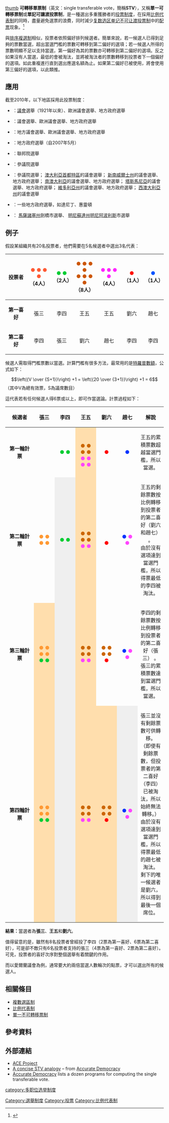 {{選舉制度|比例}}
[[檔案:Preferential_ballot_zh.PNG|thumb]]
'''可轉移單票制'''（英文：single transferable vote，簡稱'''STV'''），又稱'''單一可轉移票制'''或'''單記可讓渡投票制'''，是一種選出多重獲勝者的[[投票制度|投票制度]]，在採用[[比例代表制|比例代表制]]的同時，盡量避免選票的浪費，同时減少[[复数选区单记不可让渡投票制|复数选区单记不可让渡投票制]]中的[[配票|配票]]现象。<ref>{{cite web|title=Single Transferable Vote|url=http://www.electoral-reform.org.uk/single-transferable-vote|publisher=Electoral Reform Society|accessdate=2017-12-29|archive-date=2011-08-05|archive-url=https://web.archive.org/web/20110805123012/http://www.electoral-reform.org.uk/single-transferable-vote|dead-url=no}}</ref>


與[[排序複選制|排序複選制]]相似，投票者依照偏好排列候選者。簡單來說，若一候選人已得到足夠的票數當選，超出當選門檻的票數可轉移到第二偏好的選項；若一候選人所得的票數明顯不足以支持當選，第一偏好為其的票數亦可轉移到第二偏好的選項。反之如果沒有人當選，最低的會被淘汰，並將被淘汰者的票數轉移到投票者下一個偏好的選項。如此重複進行直到選出應選名額為止。如果第二偏好已被使用，將會使用第三偏好的選項，以此類推。

== 應用 ==

截至2010年，以下地區採用此投票制度：
*{{IRL}}：[[愛爾蘭議會|議會]]選舉（1921年以來）、歐洲議會選舉、地方政府選舉
*{{MLT}}：議會選舉、歐洲議會選舉、地方政府選舉
*{{NIR}}：地方議會選舉、歐洲議會選舉、地方政府選舉
*{{SCO}}：地方政府選舉（自2007年5月）
*{{IND}}：聯邦院選舉
*{{PAK}}：參議院選舉
*{{AUS}}：參議院選舉；{{flagicon|Australian Capital Territory}} [[澳大利亞首都特區|澳大利亞首都特區]]的議會選舉；{{flagicon|New South Wales}} [[新南威爾士州|新南威爾士州]]的議會選舉、地方政府選舉；{{flagicon|South Australia}} [[南澳大利亞|南澳大利亞]]的議會選舉、地方政府選舉；{{flagicon|Tasmania}} [[塔斯馬尼亞|塔斯馬尼亞]]的議會選舉、地方政府選舉；{{flagicon|Victoria}} [[維多利亞州|維多利亞州]]的議會選舉、地方政府選舉；{{flagicon|Western Australia}} [[西澳大利亞州|西澳大利亞州]]的議會選舉
*{{NZL}}：一些地方政府選舉，如達尼丁、惠靈頓
*{{USA}}：{{flagicon|Massachusetts}} [[馬薩諸塞州|馬薩諸塞州]]劍橋市選舉、{{flagicon|Minnesota}} [[明尼蘇達州|明尼蘇達州]][[明尼阿波利斯|明尼阿波利斯]]市選舉

== 例子 ==

假設某組織共有20名投票者，他們需要在5名候選者中選出3名代表：

{| border="1" cellpadding="4" cellspacing="0" style="margin-left: 1em; border-collapse: collapse;"
! align="center"| '''投票者'''
! align="center"| <font color="#FF5933">'''● ● ● ●'''</font><br /> （4人）
! align="center"| <font color="#00CC33">'''● ●'''</font><br /> （2人）
! align="center"| <font color="#CC5600">'''● ● ● ●<br />● ● ● ●'''</font><br /> （8人）
! align="center"| <font color="#FF24FF">'''● ● ● ●'''</font><br /> （4人）
! align="center"| <font color="#FF1000">'''●'''</font><br /> （1人）
! align="center"| <font color="#0053FF">'''●'''</font><br /> （1人）
|- 
| '''第一喜好'''
| 張三
| 李四
| 王五
| 王五
| 劉六
| 趙七
|- 
| '''第二喜好'''
| 李四
| 張三
| 劉六
| 趙七
| 李四
| 李四
|}

候選人需取得門檻票數以當選。計算門檻有很多方法，最常用的是[[特羅普數額|特羅普數額]]，公式如下：
:<math>\left({V \over {S+1}}\right) +1 = \left({20 \over {3+1}}\right) +1 = 6</math>（其中V為總有效票，S為議席數目）

這代表若有任何候選人得6票或以上，即可作當選論。計票過程如下：

{| border="1" cellpadding="4" cellspacing="0" style="margin: 1em 0 1em 0; border-collapse: collapse;"
! align="center" width="75"| '''候選者'''
! align="center" width="50"| 張三
! align="center" width="50"| 李四
! align="center" width="50"| 王五
! align="center" width="50"| 劉六
! align="center" width="50"| 趙七
! align="center" | '''解說'''
|-
! align="center"| '''第一輪計票'''
! align="center"| '''<font color="#FF9933">{{nowrap|● ● ● ●}}</font>'''
! align="center"| '''<font color="#00CC33">● ●</font>'''
! align="center" style="background:#ffdead;" | '''<font color="#CC6600">{{nowrap|● ● ● ●}}<br />● ● ● ●</font><br /><font color="#FF44FF">● ● ● ●</font>'''
! align="center"| '''<font color="#FF0000">●</font>'''
! align="center"| '''<font color="#0033FF">●</font>'''
|王五的累積票數超越當選門檻，所以當選。
|-
! align="center"| '''第二輪計票'''
! align="center"| <font color="#FF9933">'''● ● ● ●'''</font>
! align="center" style="background:#efefef;" | <font color="#00CC33">'''● ●'''</font>
! align="center" style="background:#ffdead;" | <font color="#CC6600">'''● ● ● ●'''</font><br /><font color="#FF44FF">'''● ●'''</font>
! align="center"| '''<font color="#CC6600">{{nowrap|● ● ● ●}}</font><br /><font color="#FF0000">●</font>'''
! align="center"| <font color="#0033FF">'''●</font> <font color="#FF44FF">● ●'''</font>
|王五的剩餘票數按比例轉移到投票者的第二喜好（劉六和趙七） 。<br />由於沒有選項達到當選門檻，所以得票最低的李四被淘汰。
|-
! align="center"| '''第三輪計票'''
! align="center" style="background:#ffdead;" | '''<font color="#FF9933">● ● ● ●</font><br /><font color="#00CC33">● ●</font>'''
! align="center" style="background:#efefef;" |  
! align="center" style="background:#ffdead;" | <font color="#CC6600">'''● ● ● ●'''</font><br /><font color="#FF44FF">'''● ●'''</font>
! align="center" | '''<font color="#CC6600">● ● ● ●</font><br /><font color="#FF0000">●</font>'''
! align="center" | <font color="#0033FF">'''●</font> <font color="#FF44FF">● ●'''</font>
|李四的剩餘票數按比例轉移到投票者的第二喜好（張三） 。<br />張三的累積票數達到當選門檻，所以當選。
|-
! align="center"| '''第四輪計票'''
! align="center" style="background:#ffdead;" | '''<font color="#FF9933">● ● ● ●</font><br /><font color="#00CC33">● ●</font>'''
! align="center" style="background:#efefef;" |  
! align="center" style="background:#ffdead;" | <font color="#CC6600">'''● ● ● ●'''</font><br /><font color="#FF44FF">'''● ●'''</font>
! align="center" style="background:#ffdead;" | '''<font color="#CC6600">● ● ● ●</font> <br /> <font color="#FF0000">●</font>'''
! align="center" style="background:#efefef;" | <font color="#0033FF">'''●</font> <font color="#FF44FF">● ●'''</font>
|張三並沒有剩餘票數可供轉移。<br />（即使有剩餘票數，但投票者的第二喜好（李四）已被淘汰，所以始終無法轉移。）<br />由於沒有選項達到當選門檻，所以得票最低的趙七被淘汰。<br />剩下的唯一候選者是劉六，所以得到最後一個席位。
|}

'''結果：'''當選者為'''張三'''、'''王五'''和'''劉六'''。

值得留意的是，雖然有8名投票者曾經投了李四（2票為第一喜好、6票為第二喜好），可是卻不敵只有6名投票者支持的張三（4票為第一喜好、2票為第二喜好）。可見，投票者的喜好次序對整個選舉有着關鍵的作用。

而以愛爾蘭議會為例，通常要大約兩倍當選人數輪次的點票，才可以選出所有的候選人。

==相關條目==

* [[複數選區制|複數選區制]]
* [[比例代表制|比例代表制]]
* [[單一不可轉移票制|單一不可轉移票制]]

==參考資料==
{{reflist}}
==外部連結==
* [http://aceproject.org/ace-en/topics/es/esd/esd02/esd02d/ ACE Project]{{Webarchive|url=https://archive.is/20140302030031/http://aceproject.org/ace-en/topics/es/esd/esd02/esd02d/ |date=2014-03-02 }}
* [https://www.accuratedemocracy.com/d_stv.htm A concise STV analogy]{{Wayback|url=https://www.accuratedemocracy.com/d_stv.htm |date=20200531114942 }} – from [http://www.accuratedemocracy.com/ Accurate Democracy]{{Wayback|url=http://www.accuratedemocracy.com/ |date=20090122182657 }}
* [https://www.accuratedemocracy.com/z_tools.htm#multi-winner Accurate Democracy]{{Wayback|url=https://www.accuratedemocracy.com/z_tools.htm#multi-winner |date=20200531111716 }} lists a dozen programs for computing the single transferable vote.
{{投票制度}}
{{portal bar|政治}}
[[Category:選舉制度|Category:選舉制度]]
[[category:多职位选举制度|category:多职位选举制度]]
[[Category:投票|Category:投票]]
[[Category:比例代表制|Category:比例代表制]]